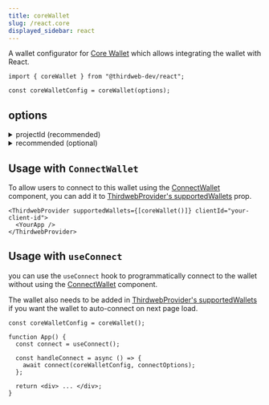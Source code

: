 ```yaml
---
title: coreWallet
slug: /react.core
displayed_sidebar: react
---
```



A wallet configurator for [Core Wallet](/wallet/core-wallet) which allows integrating the wallet with React.

```tsx
import { coreWallet } from "@thirdweb-dev/react";

const coreWalletConfig = coreWallet(options);
```

## options

<details>
  <summary>projectId (recommended) </summary>
  <div>

Your project's unique identifier that can be obtained at [cloud.walletconnect.com](https://cloud.walletconnect.com).

Defaults to a common thirdweb projectId. We recommend getting your own projectId at
[cloud.walletconnect.com](https://cloud.walletconnect.com) when launching your project.

```javascript
import { coreWallet } from "@thirdweb-dev/react";

coreWallet(
  // highlight-start
  {
    projectId: "<PROJECT_ID>",
  },
  // highlight-end
);
```

</div>
</details>

<details>
  <summary>recommended (optional) </summary>
  <div>

Show this wallet as "recommended" in the [ConnectWallet Modal](/react/react.connectwallet).

```ts
coreWallet({
  // highlight-start
  recommended: true,
  // highlight-end
});
```

</div>
</details>

## Usage with `ConnectWallet`

To allow users to connect to this wallet using the [ConnectWallet](/react/react.connectwallet) component, you can add it to [ThirdwebProvider's supportedWallets](/react/react.thirdwebprovider#supportedwallets-optional) prop.

```tsx
<ThirdwebProvider supportedWallets={[coreWallet()]} clientId="your-client-id">
  <YourApp />
</ThirdwebProvider>
```

## Usage with `useConnect`

you can use the `useConnect` hook to programmatically connect to the wallet without using the [ConnectWallet](/react/react.connectwallet) component.

The wallet also needs to be added in [ThirdwebProvider's supportedWallets](/react/react.thirdwebprovider#supportedwallets-optional) if you want the wallet to auto-connect on next page load.

```tsx
const coreWalletConfig = coreWallet();

function App() {
  const connect = useConnect();

  const handleConnect = async () => {
    await connect(coreWalletConfig, connectOptions);
  };

  return <div> ... </div>;
}
```